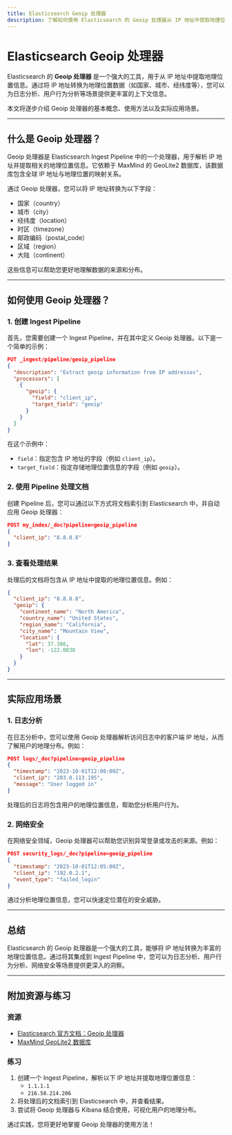 ```yaml
---
title: Elasticsearch Geoip 处理器
description: 了解如何使用 Elasticsearch 的 Geoip 处理器从 IP 地址中提取地理位置信息，并将其添加到文档中。
---
```


# Elasticsearch Geoip 处理器

Elasticsearch 的 **Geoip 处理器** 是一个强大的工具，用于从 IP 地址中提取地理位置信息。通过将 IP 地址转换为地理位置数据（如国家、城市、经纬度等），您可以为日志分析、用户行为分析等场景提供更丰富的上下文信息。

本文将逐步介绍 Geoip 处理器的基本概念、使用方法以及实际应用场景。

---

## 什么是 Geoip 处理器？

Geoip 处理器是 Elasticsearch Ingest Pipeline 中的一个处理器，用于解析 IP 地址并提取相关的地理位置信息。它依赖于 MaxMind 的 GeoLite2 数据库，该数据库包含全球 IP 地址与地理位置的映射关系。

通过 Geoip 处理器，您可以将 IP 地址转换为以下字段：

- 国家（country）
- 城市（city）
- 经纬度（location）
- 时区（timezone）
- 邮政编码（postal_code）
- 区域（region）
- 大陆（continent）

这些信息可以帮助您更好地理解数据的来源和分布。

---

## 如何使用 Geoip 处理器？

### 1. 创建 Ingest Pipeline

首先，您需要创建一个 Ingest Pipeline，并在其中定义 Geoip 处理器。以下是一个简单的示例：

```json
PUT _ingest/pipeline/geoip_pipeline
{
  "description": "Extract geoip information from IP addresses",
  "processors": [
    {
      "geoip": {
        "field": "client_ip",
        "target_field": "geoip"
      }
    }
  ]
}
```

在这个示例中：

- `field`：指定包含 IP 地址的字段（例如 `client_ip`）。
- `target_field`：指定存储地理位置信息的字段（例如 `geoip`）。

### 2. 使用 Pipeline 处理文档

创建 Pipeline 后，您可以通过以下方式将文档索引到 Elasticsearch 中，并自动应用 Geoip 处理器：

```json
POST my_index/_doc?pipeline=geoip_pipeline
{
  "client_ip": "8.8.8.8"
}
```

### 3. 查看处理结果

处理后的文档将包含从 IP 地址中提取的地理位置信息。例如：

```json
{
  "client_ip": "8.8.8.8",
  "geoip": {
    "continent_name": "North America",
    "country_name": "United States",
    "region_name": "California",
    "city_name": "Mountain View",
    "location": {
      "lat": 37.386,
      "lon": -122.0838
    }
  }
}
```

---

## 实际应用场景

### 1. 日志分析

在日志分析中，您可以使用 Geoip 处理器解析访问日志中的客户端 IP 地址，从而了解用户的地理分布。例如：

```json
POST logs/_doc?pipeline=geoip_pipeline
{
  "timestamp": "2023-10-01T12:00:00Z",
  "client_ip": "203.0.113.195",
  "message": "User logged in"
}
```

处理后的日志将包含用户的地理位置信息，帮助您分析用户行为。

### 2. 网络安全

在网络安全领域，Geoip 处理器可以帮助您识别异常登录或攻击的来源。例如：

```json
POST security_logs/_doc?pipeline=geoip_pipeline
{
  "timestamp": "2023-10-01T12:05:00Z",
  "client_ip": "192.0.2.1",
  "event_type": "failed_login"
}
```

通过分析地理位置信息，您可以快速定位潜在的安全威胁。

---

## 总结

Elasticsearch 的 Geoip 处理器是一个强大的工具，能够将 IP 地址转换为丰富的地理位置信息。通过将其集成到 Ingest Pipeline 中，您可以为日志分析、用户行为分析、网络安全等场景提供更深入的洞察。

---

## 附加资源与练习

### 资源
- [Elasticsearch 官方文档：Geoip 处理器](https://www.elastic.co/guide/en/elasticsearch/reference/current/geoip-processor.html)
- [MaxMind GeoLite2 数据库](https://dev.maxmind.com/geoip/geoip2/geolite2/)

### 练习
1. 创建一个 Ingest Pipeline，解析以下 IP 地址并提取地理位置信息：
   - `1.1.1.1`
   - `216.58.214.206`
2. 将处理后的文档索引到 Elasticsearch 中，并查看结果。
3. 尝试将 Geoip 处理器与 Kibana 结合使用，可视化用户的地理分布。

通过实践，您将更好地掌握 Geoip 处理器的使用方法！